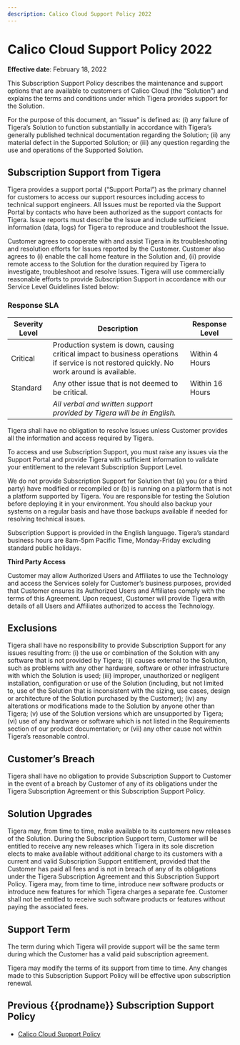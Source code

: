 ```yaml
---
description: Calico Cloud Support Policy 2022
---
```


# Calico Cloud Support Policy 2022

**Effective date**: February 18, 2022

This Subscription Support Policy describes the maintenance and support options that are available to customers of Calico Cloud (the “Solution”) and explains the terms and conditions under which Tigera provides support for the Solution.

For the purpose of this document, an “issue” is defined as: (i) any failure of Tigera’s Solution to function substantially in accordance with Tigera’s generally published technical documentation regarding the Solution; (ii) any material defect in the Supported Solution; or (iii) any question regarding the use and operations of the Supported Solution.

## Subscription Support from Tigera

Tigera provides a support portal (“Support Portal”) as the primary channel for customers to access our support resources including access to technical support engineers. All Issues must be reported via the Support Portal by contacts who have been authorized as the support contacts for Tigera. Issue reports must describe the Issue and include sufficient information (data, logs) for Tigera to reproduce and troubleshoot the Issue.

Customer agrees to cooperate with and assist Tigera in its troubleshooting and resolution efforts for Issues reported by the Customer. Customer also agrees to (i) enable the call home feature in the Solution and, (ii) provide remote access to the Solution for the duration required by Tigera to investigate, troubleshoot and resolve Issues. Tigera will use commercially reasonable efforts to provide Subscription Support in accordance with our Service Level Guidelines listed below:

### Response SLA

| Severity Level | Description | Response Level  |
| ------------------------------------------------------------ | ------------------------------------------------------------ | ------------------------------------------------------------ |
| Critical       | Production system is down, causing critical impact to business operations if service is not restored quickly. No work around is available. | Within 4 Hours  |
| Standard       | Any other issue that is not deemed to be critical.           | Within 16 Hours |
|                | *All verbal and written support provided by Tigera will be in English.* |                 |

Tigera shall have no obligation to resolve Issues unless Customer provides all the information and access required by Tigera.

To access and use Subscription Support, you must raise any issues via the Support Portal and provide Tigera with sufficient information to validate your entitlement to the relevant Subscription Support Level.

We do not provide Subscription Support for Solution that (a) you (or a third party) have modified or recompiled or (b) is running on a platform that is not a platform supported by Tigera. You are responsible for testing the Solution before deploying it in your environment. You should also backup your systems on a regular basis and have those backups available if needed for resolving technical issues.

Subscription Support is provided in the English language. Tigera’s standard business hours are 8am-5pm Pacific Time, Monday-Friday excluding standard public holidays.

**Third Party Access**

Customer may allow Authorized Users and Affiliates to use the Technology and access the Services solely for Customer’s business purposes, provided that Customer ensures its Authorized Users and Affiliates comply with the terms of this Agreement. Upon request, Customer will provide Tigera with details of all Users and Affiliates authorized to access the Technology.

## Exclusions

Tigera shall have no responsibility to provide Subscription Support for any issues resulting from: (i) the use or combination of the Solution with any software that is not provided by Tigera; (ii) causes external to the Solution, such as problems with any other hardware, software or other infrastructure with which the Solution is used; (iii) improper, unauthorized or negligent installation, configuration or use of the Solution (including, but not limited to, use of the Solution that is inconsistent with the sizing, use cases, design or architecture of the Solution purchased by the Customer); (iv) any alterations or modifications made to the Solution by anyone other than Tigera; (v) use of the Solution versions which are unsupported by Tigera; (vi) use of any hardware or software which is not listed in the Requirements section of our product documentation; or (vii) any other cause not within Tigera’s reasonable control.

## Customer’s Breach

Tigera shall have no obligation to provide Subscription Support to Customer in the event of a breach by Customer of any of its obligations under the Tigera Subscription Agreement or this Subscription Support Policy.

## Solution Upgrades

Tigera may, from time to time, make available to its customers new releases of the Solution. During the Subscription Support term, Customer will be entitled to receive any new releases which Tigera in its sole discretion elects to make available without additional charge to its customers with a current and valid Subscription Support entitlement, provided that the Customer has paid all fees and is not in breach of any of its obligations under the Tigera Subscription Agreement and this Subscription Support Policy. Tigera may, from time to time, introduce new software products or introduce new features for which Tigera charges a separate fee. Customer shall not be entitled to receive such software products or features without paying the associated fees.

## Support Term

The term during which Tigera will provide support will be the same term during which the Customer has a valid paid subscription agreement.

Tigera may modify the terms of its support from time to time. Any changes made to this Subscription Support Policy will be effective upon subscription renewal.

## Previous {{prodname}} Subscription Support Policy

- [Calico Cloud Support Policy](../getting-started/support-policy-2021.mdx)